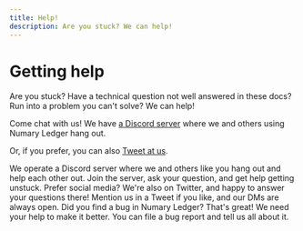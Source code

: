 ```yaml
---
title: Help!
description: Are you stuck? We can help!
---
```



# Getting help

Are you stuck? Have a technical question not well answered in these docs? Run into a problem you can't solve? We can help!

Come chat with us! We have [a Discord server](https://discord.com/invite/xyHvcbzk4w) where we and others using Numary Ledger hang out.

Or, if you prefer, you can also [Tweet at us](https://twitter.com/numaryhq).


<DocCardGrid>

<DocCard icon="🙋🏽‍♀️" headline="Chat with us live" cta="Join the discord" link="https://discord.com/invite/xyHvcbzk4w">
    We operate a Discord server where we and others like you hang out and help each other out. Join the server, ask your question, and get help getting unstuck.
</DocCard>

<DocCard icon="🐦" headline="Find us on Twitter" cta="Tweet at us" link="https://twitter.com/numaryhq">
    Prefer social media? We're also on Twitter, and happy to answer your questions there! Mention us in a Tweet if you like, and our DMs are always open.
</DocCard>

<DocCard icon="🪲" headline="I found a bug!" cta="File a bug report" link="https://github.com/numary/ledger/issues/new?assignees=&labels=bug&template=bug_report.md&title=">
    Did you find a bug in Numary Ledger? That's great! We need your help to make it better. You can file a bug report and tell us all about it.
</DocCard>

</DocCardGrid>
